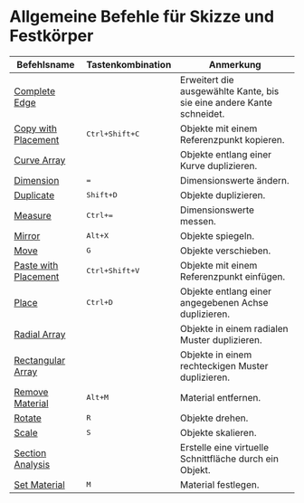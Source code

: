 # Allgemeine Befehle für Skizze und Festkörper

| Befehlsname                                          | Tastenkombination              | Anmerkung                                         |
| ---------------------------------------------------- | --------------------------- | ---------------------------------------------------- |
| [Complete Edge](/common/complete-edge)               |                             | Erweitert die ausgewählte Kante, bis sie eine andere Kante schneidet.      |
| [Copy with Placement](/common/copy-with-placement)   | <kbd>Ctrl+Shift+C</kbd>     | Objekte mit einem Referenzpunkt kopieren.            |
| [Curve Array](/common/curve-array)                   |                             | Objekte entlang einer Kurve duplizieren.             |
| [Dimension](/common/dimension)                       | <kbd>=</kbd>                | Dimensionswerte ändern.                              |
| [Duplicate](/common/duplicate)                       | <kbd>Shift+D</kbd>          | Objekte duplizieren.                                 |
| [Measure](/common/measure)                           | <kbd>Ctrl+=</kbd>           | Dimensionswerte messen.                              |
| [Mirror](/common/mirror)                             | <kbd>Alt+X</kbd>            | Objekte spiegeln.                                    |
| [Move](/common/move)                                 | <kbd>G</kbd>                | Objekte verschieben.                                 |
| [Paste with Placement](/common/paste-with-placement) | <kbd>Ctrl+Shift+V</kbd>     | Objekte mit einem Referenzpunkt einfügen.            |
| [Place](/common/place)                               | <kbd>Ctrl+D</kbd>           | Objekte entlang einer angegebenen Achse duplizieren. |
| [Radial Array](/common/radial-array)                 |                             | Objekte in einem radialen Muster duplizieren.        |
| [Rectangular Array](/common/rectangular-array)       |                             | Objekte in einem rechteckigen Muster duplizieren.    |
| [Remove Material](/common/remove-material)           | <kbd>Alt+M</kbd>            | Material entfernen.                                  |
| [Rotate](/common/rotate)                             | <kbd>R</kbd>                | Objekte drehen.                                      |
| [Scale](/common/scale)                               | <kbd>S</kbd>                | Objekte skalieren.                                   |
| [Section Analysis](/common/section-analysis)         |                             | Erstelle eine virtuelle Schnittfläche durch ein Objekt.            | 
| [Set Material](/common/set-material)                 | <kbd>M</kbd>                | Material festlegen.                                  |


